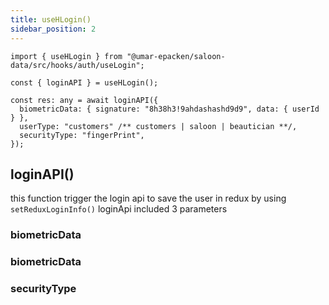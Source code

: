 ```yaml
---
title: useHLogin()
sidebar_position: 2
---
```


```tsx
import { useHLogin } from "@umar-epacken/saloon-data/src/hooks/auth/useLogin";

const { loginAPI } = useHLogin();

const res: any = await loginAPI({
  biometricData: { signature: "8h38h3!9ahdashashd9d9", data: { userId } },
  userType: "customers" /** customers | saloon | beautician **/,
  securityType: "fingerPrint",
});
```

## loginAPI()

this function trigger the login api to save the user in redux by using `setReduxLoginInfo()`
loginApi included 3 parameters

### biometricData

### biometricData

### securityType
